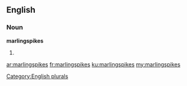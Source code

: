 ==English==

===Noun===
'''marlingspikes'''

# {{plural of|[[marlingspike]]}}

[[Category:English plurals]]

[[ar:marlingspikes]]
[[fr:marlingspikes]]
[[ku:marlingspikes]]
[[my:marlingspikes]]
